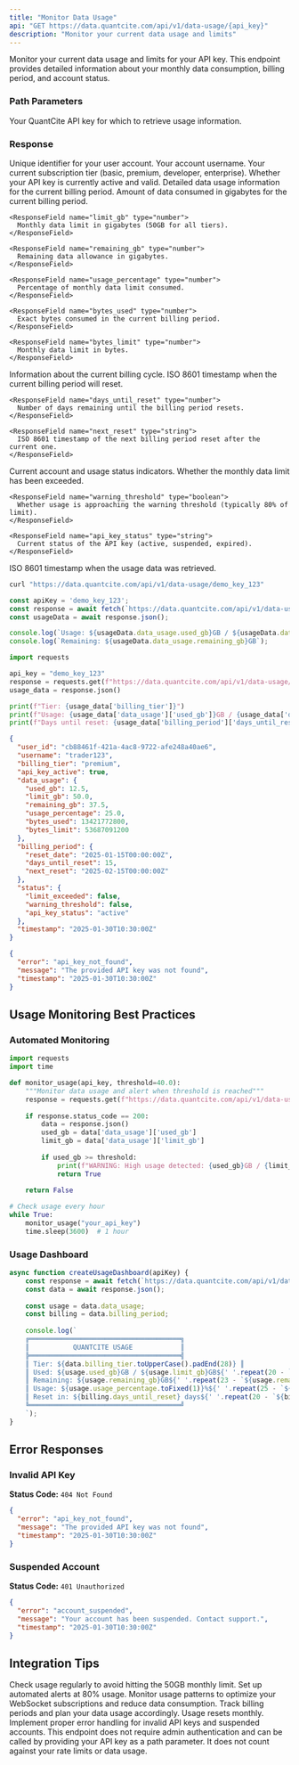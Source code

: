 ```yaml
---
title: "Monitor Data Usage"
api: "GET https://data.quantcite.com/api/v1/data-usage/{api_key}"
description: "Monitor your current data usage and limits"
---
```


Monitor your current data usage and limits for your API key. This endpoint provides detailed information about your monthly data consumption, billing period, and account status.

### Path Parameters

<ParamField path="api_key" type="string" required>
  Your QuantCite API key for which to retrieve usage information.
</ParamField>

### Response

<ResponseField name="user_id" type="string">
  Unique identifier for your user account.
</ResponseField>

<ResponseField name="username" type="string">
  Your account username.
</ResponseField>

<ResponseField name="billing_tier" type="string">
  Your current subscription tier (basic, premium, developer, enterprise).
</ResponseField>

<ResponseField name="api_key_active" type="boolean">
  Whether your API key is currently active and valid.
</ResponseField>

<ResponseField name="data_usage" type="object">
  Detailed data usage information for the current billing period.
  
  <Expandable title="data_usage object">
    <ResponseField name="used_gb" type="number">
      Amount of data consumed in gigabytes for the current billing period.
    </ResponseField>
    
    <ResponseField name="limit_gb" type="number">
      Monthly data limit in gigabytes (50GB for all tiers).
    </ResponseField>
    
    <ResponseField name="remaining_gb" type="number">
      Remaining data allowance in gigabytes.
    </ResponseField>
    
    <ResponseField name="usage_percentage" type="number">
      Percentage of monthly data limit consumed.
    </ResponseField>
    
    <ResponseField name="bytes_used" type="number">
      Exact bytes consumed in the current billing period.
    </ResponseField>
    
    <ResponseField name="bytes_limit" type="number">
      Monthly data limit in bytes.
    </ResponseField>
  </Expandable>
</ResponseField>

<ResponseField name="billing_period" type="object">
  Information about the current billing cycle.
  
  <Expandable title="billing_period object">
    <ResponseField name="reset_date" type="string">
      ISO 8601 timestamp when the current billing period will reset.
    </ResponseField>
    
    <ResponseField name="days_until_reset" type="number">
      Number of days remaining until the billing period resets.
    </ResponseField>
    
    <ResponseField name="next_reset" type="string">
      ISO 8601 timestamp of the next billing period reset after the current one.
    </ResponseField>
  </Expandable>
</ResponseField>

<ResponseField name="status" type="object">
  Current account and usage status indicators.
  
  <Expandable title="status object">
    <ResponseField name="limit_exceeded" type="boolean">
      Whether the monthly data limit has been exceeded.
    </ResponseField>
    
    <ResponseField name="warning_threshold" type="boolean">
      Whether usage is approaching the warning threshold (typically 80% of limit).
    </ResponseField>
    
    <ResponseField name="api_key_status" type="string">
      Current status of the API key (active, suspended, expired).
    </ResponseField>
  </Expandable>
</ResponseField>

<ResponseField name="timestamp" type="string">
  ISO 8601 timestamp when the usage data was retrieved.
</ResponseField>

<RequestExample>

```bash cURL
curl "https://data.quantcite.com/api/v1/data-usage/demo_key_123"
```

```javascript JavaScript
const apiKey = 'demo_key_123';
const response = await fetch(`https://data.quantcite.com/api/v1/data-usage/${apiKey}`);
const usageData = await response.json();

console.log(`Usage: ${usageData.data_usage.used_gb}GB / ${usageData.data_usage.limit_gb}GB`);
console.log(`Remaining: ${usageData.data_usage.remaining_gb}GB`);
```

```python Python
import requests

api_key = "demo_key_123"
response = requests.get(f"https://data.quantcite.com/api/v1/data-usage/{api_key}")
usage_data = response.json()

print(f"Tier: {usage_data['billing_tier']}")
print(f"Usage: {usage_data['data_usage']['used_gb']}GB / {usage_data['data_usage']['limit_gb']}GB")
print(f"Days until reset: {usage_data['billing_period']['days_until_reset']}")
```

</RequestExample>

<ResponseExample>

```json Success Response
{
  "user_id": "cb88461f-421a-4ac8-9722-afe248a40ae6",
  "username": "trader123",
  "billing_tier": "premium",
  "api_key_active": true,
  "data_usage": {
    "used_gb": 12.5,
    "limit_gb": 50.0,
    "remaining_gb": 37.5,
    "usage_percentage": 25.0,
    "bytes_used": 13421772800,
    "bytes_limit": 53687091200
  },
  "billing_period": {
    "reset_date": "2025-01-15T00:00:00Z",
    "days_until_reset": 15,
    "next_reset": "2025-02-15T00:00:00Z"
  },
  "status": {
    "limit_exceeded": false,
    "warning_threshold": false,
    "api_key_status": "active"
  },
  "timestamp": "2025-01-30T10:30:00Z"
}
```

```json Error Response
{
  "error": "api_key_not_found",
  "message": "The provided API key was not found",
  "timestamp": "2025-01-30T10:30:00Z"
}
```

</ResponseExample>

## Usage Monitoring Best Practices

### Automated Monitoring
```python
import requests
import time

def monitor_usage(api_key, threshold=40.0):
    """Monitor data usage and alert when threshold is reached"""
    response = requests.get(f"https://data.quantcite.com/api/v1/data-usage/{api_key}")
    
    if response.status_code == 200:
        data = response.json()
        used_gb = data['data_usage']['used_gb']
        limit_gb = data['data_usage']['limit_gb']
        
        if used_gb >= threshold:
            print(f"WARNING: High usage detected: {used_gb}GB / {limit_gb}GB")
            return True
    
    return False

# Check usage every hour
while True:
    monitor_usage("your_api_key")
    time.sleep(3600)  # 1 hour
```

### Usage Dashboard
```javascript
async function createUsageDashboard(apiKey) {
    const response = await fetch(`https://data.quantcite.com/api/v1/data-usage/${apiKey}`);
    const data = await response.json();
    
    const usage = data.data_usage;
    const billing = data.billing_period;
    
    console.log(`
    ╔══════════════════════════════════════╗
    ║           QUANTCITE USAGE            ║
    ╠══════════════════════════════════════╣
    ║ Tier: ${data.billing_tier.toUpperCase().padEnd(28)} ║
    ║ Used: ${usage.used_gb}GB / ${usage.limit_gb}GB${' '.repeat(20 - `${usage.used_gb}GB / ${usage.limit_gb}GB`.length)}║
    ║ Remaining: ${usage.remaining_gb}GB${' '.repeat(23 - `${usage.remaining_gb}GB`.length)}║
    ║ Usage: ${usage.usage_percentage.toFixed(1)}%${' '.repeat(25 - `${usage.usage_percentage.toFixed(1)}%`.length)}║
    ║ Reset in: ${billing.days_until_reset} days${' '.repeat(20 - `${billing.days_until_reset} days`.length)}║
    ╚══════════════════════════════════════╝
    `);
}
```

## Error Responses

### Invalid API Key
**Status Code:** `404 Not Found`
```json
{
  "error": "api_key_not_found",
  "message": "The provided API key was not found",
  "timestamp": "2025-01-30T10:30:00Z"
}
```

### Suspended Account
**Status Code:** `401 Unauthorized`
```json
{
  "error": "account_suspended",
  "message": "Your account has been suspended. Contact support.",
  "timestamp": "2025-01-30T10:30:00Z"
}
```

## Integration Tips

<CardGroup cols={2}>
  <Card title="Regular Monitoring" icon="chart-line">
    Check usage regularly to avoid hitting the 50GB monthly limit. Set up automated alerts at 80% usage.
  </Card>
  
  <Card title="Usage Optimization" icon="gauge-high">
    Monitor usage patterns to optimize your WebSocket subscriptions and reduce data consumption.
  </Card>
  
  <Card title="Billing Awareness" icon="calendar">
    Track billing periods and plan your data usage accordingly. Usage resets monthly.
  </Card>
  
  <Card title="Error Handling" icon="shield">
    Implement proper error handling for invalid API keys and suspended accounts.
  </Card>
</CardGroup>

<Note>
  This endpoint does not require admin authentication and can be called by providing your API key as a path parameter. It does not count against your rate limits or data usage.
</Note>
